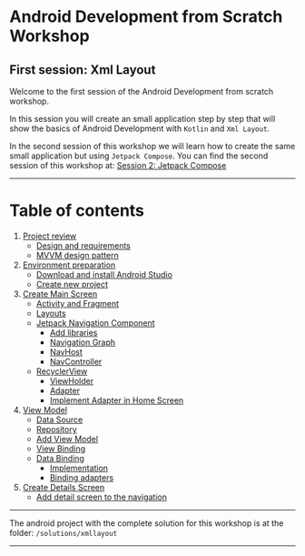# Android Development from Scratch Workshop

## First session: Xml Layout

Welcome to the first session of the Android Development from scratch workshop.

In this session you will create an small application step by step that will show the basics of Android Development with `Kotlin` and `Xml Layout`.

In the second session of this workshop we will learn how to create the same small application but using `Jetpack Compose`.
You can find the second session of this workshop at: <a href="https://github.com/donaldrodriguezGL/android-workshop-compose">Session 2: Jetpack Compose</a>

---

# Table of contents

1. [Project review](docs/project-review.mdx)
    - [Design and requirements](docs/project-review.mdx#desing-and-requirements)
    - [MVVM design pattern](docs/project-review.mdx#mvvm-design-pattern)
1. [Environment preparation](docs/environment-preparation.mdx)
    - [Download and install Android Studio](docs/environment-preparation.mdx#download-and-install-android-studio)
    - [Create new project](docs/environment-preparation.mdx#create-new-project)
1. [Create Main Screen](docs/create-main-screen.mdx)
    - [Activity and Fragment](docs/create-main-screen.mdx#activity-and-fragment)
    - [Layouts](docs/create-main-screen.mdx#layouts)
    - [Jetpack Navigation Component](docs/create-main-screen.mdx#jetpack-navigation-component)
        - [Add libraries](docs/create-main-screen.mdx#add-libraries)
        - [Navigation Graph](docs/create-main-screen.mdx#navigation-graph)
        - [NavHost](docs/create-main-screen.mdx#navhost)
        - [NavController](docs/create-main-screen.mdx#navcontroller)
    - [RecyclerView](docs/create-main-screen.mdx#recyclerview)
        - [ViewHolder](docs/create-main-screen.mdx#viewholder)
        - [Adapter](docs/create-main-screen.mdx#adapter)
        - [Implement Adapter in Home Screen](docs/create-main-screen.mdx#implement-adapter-in-home-screen)
1. [View Model](docs/view-model.mdx)
    - [Data Source](docs/view-model.mdx#data-source)
    - [Repository](docs/view-model.mdx#repository)
    - [Add View Model](docs/view-model.mdx#add-view-model)
    - [View Binding](docs/view-model.mdx#view-binding)
    - [Data Binding](docs/view-model.mdx#data-binding)
        - [Implementation](docs/view-model.mdx#implementation)
        - [Binding adapters](docs/view-model.mdx#binding-adapters)
1. [Create Details Screen](docs/create-details-screen.mdx)
    - [Add detail screen to the navigation](docs/create-details-screen.mdx#add-detail-screen-to-the-navigation)

---

The android project with the complete solution for this workshop is at the folder: `/solutions/xmllayout`

---
